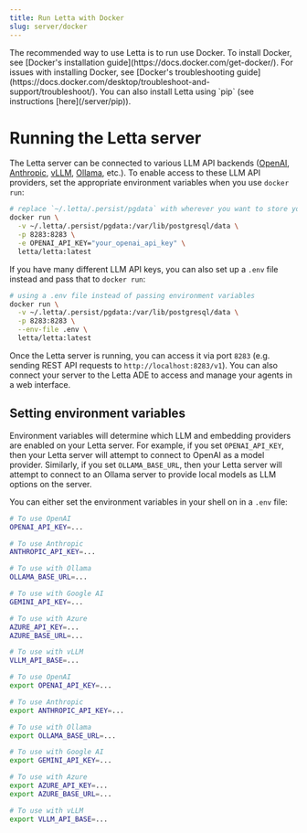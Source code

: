 ```yaml
---
title: Run Letta with Docker
slug: server/docker
---
```



<Note>
The recommended way to use Letta is to run use Docker.
To install Docker, see [Docker's installation guide](https://docs.docker.com/get-docker/).
For issues with installing Docker, see [Docker's troubleshooting guide](https://docs.docker.com/desktop/troubleshoot-and-support/troubleshoot/).
You can also install Letta using `pip` (see instructions [here](/server/pip)).
</Note>

# Running the Letta server

The Letta server can be connected to various LLM API backends ([OpenAI](https://docs.letta.com/models/openai), [Anthropic](https://docs.letta.com/models/anthropic), [vLLM](https://docs.letta.com/models/vllm), [Ollama](https://docs.letta.com/models/ollama), etc.). To enable access to these LLM API providers, set the appropriate environment variables when you use `docker run`:
```sh
# replace `~/.letta/.persist/pgdata` with wherever you want to store your agent data
docker run \
  -v ~/.letta/.persist/pgdata:/var/lib/postgresql/data \
  -p 8283:8283 \
  -e OPENAI_API_KEY="your_openai_api_key" \
  letta/letta:latest
```

If you have many different LLM API keys, you can also set up a `.env` file instead and pass that to `docker run`:
```sh
# using a .env file instead of passing environment variables
docker run \
  -v ~/.letta/.persist/pgdata:/var/lib/postgresql/data \
  -p 8283:8283 \
  --env-file .env \
  letta/letta:latest
```

Once the Letta server is running, you can access it via port `8283` (e.g. sending REST API requests to `http://localhost:8283/v1`). You can also connect your server to the Letta ADE to access and manage your agents in a web interface.

## Setting environment variables
Environment variables will determine which LLM and embedding providers are enabled on your Letta server.
For example, if you set `OPENAI_API_KEY`, then your Letta server will attempt to connect to OpenAI as a model provider.
Similarly, if you set `OLLAMA_BASE_URL`, then your Letta server will attempt to connect to an Ollama server to provide local models as LLM options on the server.

You can either set the environment variables in your shell on in a `.env` file:
<CodeGroup>
  ```bash .env file
  # To use OpenAI
  OPENAI_API_KEY=...

  # To use Anthropic 
  ANTHROPIC_API_KEY=...

  # To use with Ollama
  OLLAMA_BASE_URL=...

  # To use with Google AI
  GEMINI_API_KEY=...

  # To use with Azure
  AZURE_API_KEY=...
  AZURE_BASE_URL=...

  # To use with vLLM 
  VLLM_API_BASE=...
  ```
  ```bash shell
  # To use OpenAI
  export OPENAI_API_KEY=...

  # To use Anthropic 
  export ANTHROPIC_API_KEY=...

  # To use with Ollama
  export OLLAMA_BASE_URL=...

  # To use with Google AI
  export GEMINI_API_KEY=...

  # To use with Azure
  export AZURE_API_KEY=...
  export AZURE_BASE_URL=...

  # To use with vLLM 
  export VLLM_API_BASE=...
  ```
</CodeGroup>

